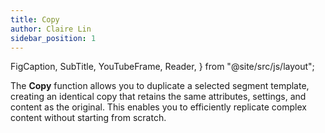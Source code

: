 ```yaml
---
title: Copy
author: Claire Lin
sidebar_position: 1
---
```


  FigCaption,
  SubTitle,
  YouTubeFrame,
  Reader,
} from "@site/src/js/layout";

<SubTitle text="Clone, Conserve, and Create Anew." />
<Reader text="Designer" />

The **Copy** function allows you to duplicate a selected segment template, creating an identical copy that retains the same attributes, settings, and content as the original. This enables you to efficiently replicate complex content without starting from scratch.
